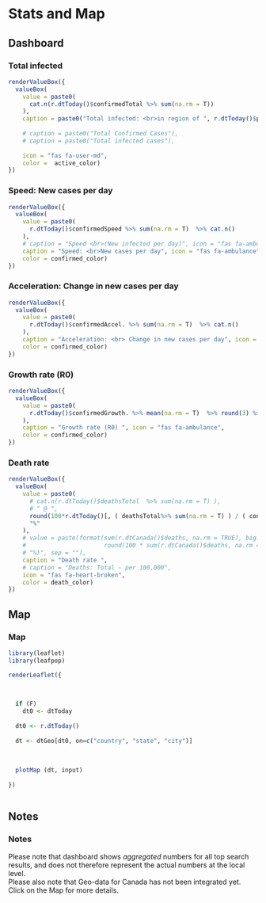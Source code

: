 

<!-- #  Alert map -->
# Stats and Map {data-orientation=rows}  

<!-- ## Dashboard {data-height=10} -->
  
<!-- ##### The dashboard shows *combined* numbers for the top search results. It may include a combination of national and local results and thus may be larger than the actual  numbers. -->



## Dashboard {data-height=170}

### Total infected {.value-box}

```r

renderValueBox({
  valueBox(
    value = paste0(
      cat.n(r.dtToday()$confirmedTotal %>% sum(na.rm = T))
    ),
    caption = paste0("Total infected: <br>in region of ", r.dtToday()$population %>% sum(na.rm = T) %>% cat.n, " people"),
    
    # caption = paste0("Total Confirmed Cases"),
    # caption = paste0("Total infected cases"),
    
    icon = "fas fa-user-md",
    color =  active_color)
})
```


### Speed: New cases per day {.value-box}

```r
renderValueBox({
  valueBox(
    value = paste0(
      r.dtToday()$confirmedSpeed %>% sum(na.rm = T)  %>% cat.n()  
    ),
    # caption = "Speed <br>(New infected per day)", icon = "fas fa-ambulance",
    caption = "Speed: <br>New cases per day", icon = "fas fa-ambulance",
    color = confirmed_color)
})
```


### Acceleration: Change in new cases per day {.value-box}

```r
renderValueBox({
  valueBox(
    value = paste0(
      r.dtToday()$confirmedAccel. %>% sum(na.rm = T)  %>% cat.n() 
    ),
    caption = "Acceleration: <br> Change in new cases per day", icon = "fas fa-ambulance",
    color = confirmed_color)
})
```


### Growth rate (R0) {.value-box}

```r
renderValueBox({
  valueBox(
    value = paste0(
      r.dtToday()$confirmedGrowth. %>% mean(na.rm = T)  %>% round(3) %>% cat.n() 
    ),
    caption = "Growth rate (R0) ", icon = "fas fa-ambulance",
    color = confirmed_color)
})
```


### Death rate{.value-box}

```r
renderValueBox({
  valueBox(
    value = paste0(
      # cat.n(r.dtToday()$deathsTotal  %>% sum(na.rm = T) ),
      # " @ ",
      round(100*r.dtToday()[, ( deathsTotal%>% sum(na.rm = T) ) / ( confirmedTotal%>% sum(na.rm = T) )  ],1),
      "%"
    ),
    # value = paste(format(sum(r.dtCanada()$deaths, na.rm = TRUE), big.mark = ","), " (",
    #                      round(100 * sum(r.dtCanada()$deaths, na.rm = TRUE) / sum(r.dtCanada()$confirmed), 1),
    # "%)", sep = ""),
    caption = "Death rate ",
    # caption = "Deaths: Total - per 100,000",
    icon = "fas fa-heart-broken",
    color = death_color)
})
```




## Map {data-height=800}
<!-- ## Map -->

### Map
```r


library(leaflet)
library(leafpop)  

renderLeaflet({
  

  
  if (F) 
    dt0 <- dtToday
  
  dt0 <- r.dtToday()
  
  dt <- dtGeo[dt0, on=c("country", "state", "city")]
  
  
    
  plotMap (dt, input)
  
})



```



## Notes {data-height=70}

### Notes
<!-- At the moment the Map does NOT provide results for Canada, as Geo-data for Canada has not been integrated yet. -->

Please  note that dashboard shows *aggregated* numbers for all top search results, 
and does not therefore represent the actual numbers at the local level.    
Please also note that Geo-data for Canada has not been integrated yet. Click on the Map for more details. 

<!-- It may include a combination of national and local results and thus may be larger than the actual  numbers.  -->






